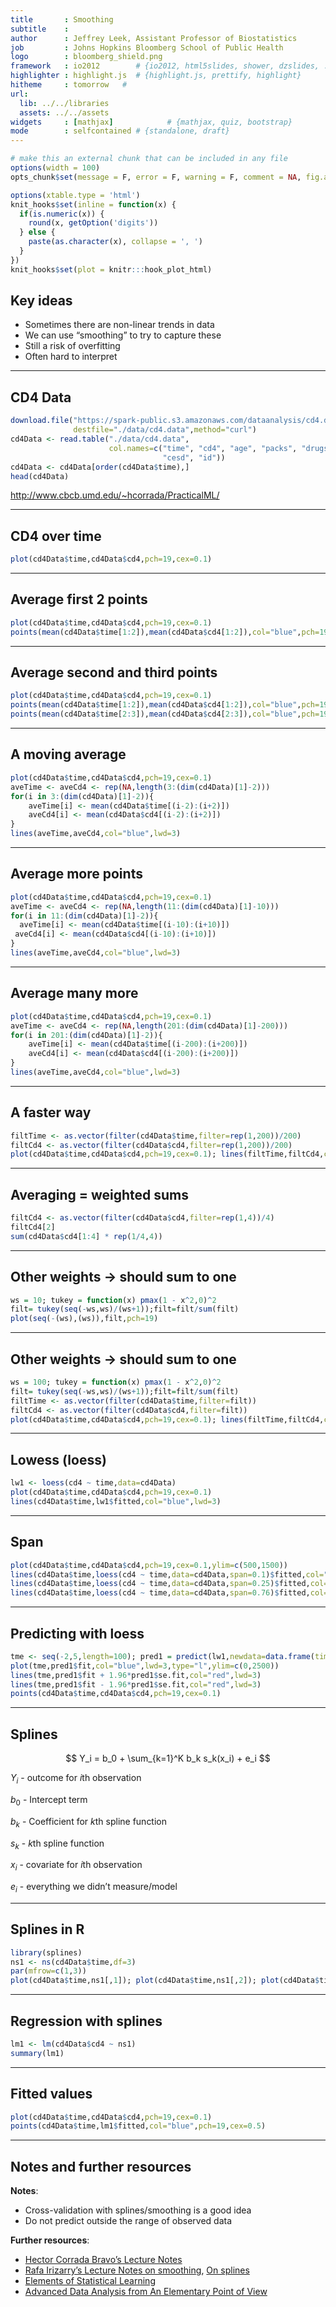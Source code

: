 ```yaml
---
title       : Smoothing
subtitle    : 
author      : Jeffrey Leek, Assistant Professor of Biostatistics 
job         : Johns Hopkins Bloomberg School of Public Health
logo        : bloomberg_shield.png
framework   : io2012        # {io2012, html5slides, shower, dzslides, ...}
highlighter : highlight.js  # {highlight.js, prettify, highlight}
hitheme     : tomorrow   # 
url:
  lib: ../../libraries
  assets: ../../assets
widgets     : [mathjax]            # {mathjax, quiz, bootstrap}
mode        : selfcontained # {standalone, draft}
---
```



```r
# make this an external chunk that can be included in any file
options(width = 100)
opts_chunk$set(message = F, error = F, warning = F, comment = NA, fig.align = 'center', dpi = 100, tidy = F, cache.path = '.cache/', fig.path = 'fig/')

options(xtable.type = 'html')
knit_hooks$set(inline = function(x) {
  if(is.numeric(x)) {
    round(x, getOption('digits'))
  } else {
    paste(as.character(x), collapse = ', ')
  }
})
knit_hooks$set(plot = knitr:::hook_plot_html)
```

## Key ideas

* Sometimes there are non-linear trends in data
* We can use "smoothing" to try to capture these
* Still a risk of overfitting 
* Often hard to interpret

---

## CD4 Data

```r
download.file("https://spark-public.s3.amazonaws.com/dataanalysis/cd4.data",
              destfile="./data/cd4.data",method="curl")
cd4Data <- read.table("./data/cd4.data", 
                      col.names=c("time", "cd4", "age", "packs", "drugs", "sex",
                                  "cesd", "id"))
cd4Data <- cd4Data[order(cd4Data$time),]
head(cd4Data)
```

[http://www.cbcb.umd.edu/~hcorrada/PracticalML/](http://www.cbcb.umd.edu/~hcorrada/PracticalML/)

---

## CD4 over time

```r
plot(cd4Data$time,cd4Data$cd4,pch=19,cex=0.1)
```

---

## Average first 2 points

```r
plot(cd4Data$time,cd4Data$cd4,pch=19,cex=0.1)
points(mean(cd4Data$time[1:2]),mean(cd4Data$cd4[1:2]),col="blue",pch=19)
```

---

## Average second and third points

```r
plot(cd4Data$time,cd4Data$cd4,pch=19,cex=0.1)
points(mean(cd4Data$time[1:2]),mean(cd4Data$cd4[1:2]),col="blue",pch=19)
points(mean(cd4Data$time[2:3]),mean(cd4Data$cd4[2:3]),col="blue",pch=19)
```


---

## A moving average

```r
plot(cd4Data$time,cd4Data$cd4,pch=19,cex=0.1)
aveTime <- aveCd4 <- rep(NA,length(3:(dim(cd4Data)[1]-2)))
for(i in 3:(dim(cd4Data)[1]-2)){
    aveTime[i] <- mean(cd4Data$time[(i-2):(i+2)])
    aveCd4[i] <- mean(cd4Data$cd4[(i-2):(i+2)])
}
lines(aveTime,aveCd4,col="blue",lwd=3)
```


---

## Average more points

```r
plot(cd4Data$time,cd4Data$cd4,pch=19,cex=0.1)
aveTime <- aveCd4 <- rep(NA,length(11:(dim(cd4Data)[1]-10)))
for(i in 11:(dim(cd4Data)[1]-2)){
  aveTime[i] <- mean(cd4Data$time[(i-10):(i+10)])
 aveCd4[i] <- mean(cd4Data$cd4[(i-10):(i+10)])
}
lines(aveTime,aveCd4,col="blue",lwd=3)
```

---

## Average many more

```r
plot(cd4Data$time,cd4Data$cd4,pch=19,cex=0.1)
aveTime <- aveCd4 <- rep(NA,length(201:(dim(cd4Data)[1]-200)))
for(i in 201:(dim(cd4Data)[1]-2)){
    aveTime[i] <- mean(cd4Data$time[(i-200):(i+200)])
    aveCd4[i] <- mean(cd4Data$cd4[(i-200):(i+200)])
}
lines(aveTime,aveCd4,col="blue",lwd=3)
```

---

## A faster way

```r
filtTime <- as.vector(filter(cd4Data$time,filter=rep(1,200))/200)
filtCd4 <- as.vector(filter(cd4Data$cd4,filter=rep(1,200))/200)
plot(cd4Data$time,cd4Data$cd4,pch=19,cex=0.1); lines(filtTime,filtCd4,col="blue",lwd=3)
```


---

## Averaging = weighted sums 

```r
filtCd4 <- as.vector(filter(cd4Data$cd4,filter=rep(1,4))/4)
filtCd4[2]
sum(cd4Data$cd4[1:4] * rep(1/4,4))
```


---

## Other weights -> should sum to one

```r
ws = 10; tukey = function(x) pmax(1 - x^2,0)^2
filt= tukey(seq(-ws,ws)/(ws+1));filt=filt/sum(filt)
plot(seq(-(ws),(ws)),filt,pch=19)
```

---

## Other weights -> should sum to one

```r
ws = 100; tukey = function(x) pmax(1 - x^2,0)^2
filt= tukey(seq(-ws,ws)/(ws+1));filt=filt/sum(filt)
filtTime <- as.vector(filter(cd4Data$time,filter=filt))
filtCd4 <- as.vector(filter(cd4Data$cd4,filter=filt))
plot(cd4Data$time,cd4Data$cd4,pch=19,cex=0.1); lines(filtTime,filtCd4,col="blue",lwd=3)
```

---

## Lowess (loess)

```r
lw1 <- loess(cd4 ~ time,data=cd4Data)
plot(cd4Data$time,cd4Data$cd4,pch=19,cex=0.1)
lines(cd4Data$time,lw1$fitted,col="blue",lwd=3)
```


---

## Span

```r
plot(cd4Data$time,cd4Data$cd4,pch=19,cex=0.1,ylim=c(500,1500))
lines(cd4Data$time,loess(cd4 ~ time,data=cd4Data,span=0.1)$fitted,col="blue",lwd=3)
lines(cd4Data$time,loess(cd4 ~ time,data=cd4Data,span=0.25)$fitted,col="red",lwd=3)
lines(cd4Data$time,loess(cd4 ~ time,data=cd4Data,span=0.76)$fitted,col="green",lwd=3)
```


---

## Predicting with loess

```r
tme <- seq(-2,5,length=100); pred1 = predict(lw1,newdata=data.frame(time=tme),se=TRUE)
plot(tme,pred1$fit,col="blue",lwd=3,type="l",ylim=c(0,2500))
lines(tme,pred1$fit + 1.96*pred1$se.fit,col="red",lwd=3)
lines(tme,pred1$fit - 1.96*pred1$se.fit,col="red",lwd=3)
points(cd4Data$time,cd4Data$cd4,pch=19,cex=0.1)
```


---

## Splines

$$ Y_i = b_0 + \sum_{k=1}^K b_k s_k(x_i) + e_i $$


$Y_i$ - outcome for $i$th observation

$b_0$ - Intercept term

$b_k$ - Coefficient for $k$th spline function

$s_k$ - $k$th spline function

$x_i$ - covariate for $i$th observation

$e_i$ - everything we didn't measure/model


---

## Splines in R 

```r
library(splines)
ns1 <- ns(cd4Data$time,df=3)
par(mfrow=c(1,3))
plot(cd4Data$time,ns1[,1]); plot(cd4Data$time,ns1[,2]); plot(cd4Data$time,ns1[,3])
```

---

## Regression with splines

```r
lm1 <- lm(cd4Data$cd4 ~ ns1)
summary(lm1)
```

---

## Fitted values

```r
plot(cd4Data$time,cd4Data$cd4,pch=19,cex=0.1)
points(cd4Data$time,lm1$fitted,col="blue",pch=19,cex=0.5)
```

---

## Notes and further resources

__Notes__:

* Cross-validation with splines/smoothing is a good idea
* Do not predict outside the range of observed data

__Further resources__:

* [Hector Corrada Bravo's Lecture Notes](http://www.cbcb.umd.edu/~hcorrada/PracticalML/pdf/lectures/smoothing.pdf)
* [Rafa Irizarry's Lecture Notes on smoothing](http://www.biostat.jhsph.edu/~ririzarr/Teaching/649/section-06.pdf), [On splines](http://www.biostat.jhsph.edu/~ririzarr/Teaching/649/section-09.pdf)
* [Elements of Statistical Learning](http://www-stat.stanford.edu/~tibs/ElemStatLearn/)
* [Advanced Data Analysis from An Elementary Point of View](http://www.stat.cmu.edu/~cshalizi/ADAfaEPoV/ADAfaEPoV.pdf)



